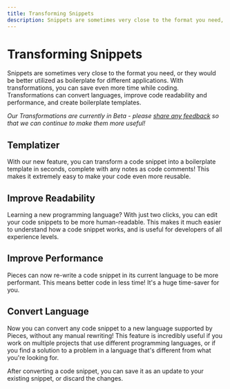 ```yaml
---
title: Transforming Snippets
description: Snippets are sometimes very close to the format you need, or they would be better utilized as boilerplate for different applications. With transformations, you can save even more time while coding. Transformations can convert languages, improve code readability and performance, and create boilerplate templates.
---
```


# Transforming Snippets
Snippets are sometimes very close to the format you need, or they would be better utilized as boilerplate for different applications. With transformations, you can save even more time while coding. Transformations can convert languages, improve code readability and performance, and create boilerplate templates.

_Our Transformations are currently in Beta - please <a target="_blank" href="https://getpieces.typeform.com/to/mCjBSIjF">share any feedback</a> so that we can continue to make them more useful!_

## Templatizer
With our new feature, you can transform a code snippet into a boilerplate template in seconds, complete with any notes as code comments! This makes it extremely easy to make your code even more reusable.

## Improve Readability
Learning a new programming language? With just two clicks, you can edit your code snippets to be more human-readable. This makes it much easier to understand how a code snippet works, and is useful for developers of all experience levels.

## Improve Performance
Pieces can now re-write a code snippet in its current language to be more performant. This means better code in less time! It's a huge time-saver for you.

## Convert Language
Now you can convert any code snippet to a new language supported by Pieces, without any manual rewriting! This feature is incredibly useful if you work on multiple projects that use different programming languages, or if you find a solution to a problem in a language that's different from what you're looking for.

After converting a code snippet, you can save it as an update to your existing snippet, or discard the changes.